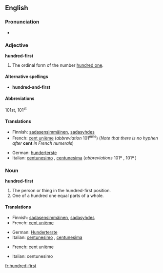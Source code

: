 ==English==

===Pronunciation===
* {{audio|en-us-hundred-first.ogg|Audio (US)}}

===Adjective===
'''hundred-first'''

# The ordinal form of the number [[hundred one]].

====Alternative spellings====
* {{UK}} '''hundred-and-first'''

====Abbreviations====
101st, 101<sup>st</sup>

====Translations====
{{trans-top|ordinal number}}
* Finnish: [[sadasensimmäinen]], [[sadasyhdes]]
* French: [[cent unième]] (''abbreviation'' 101<sup>ème</sup>) (''Note that there is no hyphen after'' '''cent''' ''in French numerals'')
{{trans-mid}}
* German: [[hunderterste]] {{m|f}}
* Italian: [[centunesimo]] {{m}}, [[centunesima]] {{f}} (''abbreviations'' 101º {{m}}, 101ª {{f}})
{{trans-bottom}}

===Noun===
'''hundred-first'''

# The person or thing in the hundred-first position.
# One of a hundred one equal parts of a whole.

====Translations====
{{trans-top|the person or thing in the hundred-first position}}
* Finnish: [[sadasensimmäinen]], [[sadasyhdes]]
* French: [[cent unième]]  {{m|f}}
{{trans-mid}}
* German: [[Hunderterste]] {{m|f}}
* Italian: [[centunesimo]] {{m}}, [[centunesima]] {{f}}
{{trans-bottom}}

{{trans-top|one of a hundred one equal parts of a whole}}
* French: cent unième {{m}}
{{trans-mid}}
* Italian: centunesimo {{m}}
{{trans-bottom}}

[[fr:hundred-first]]